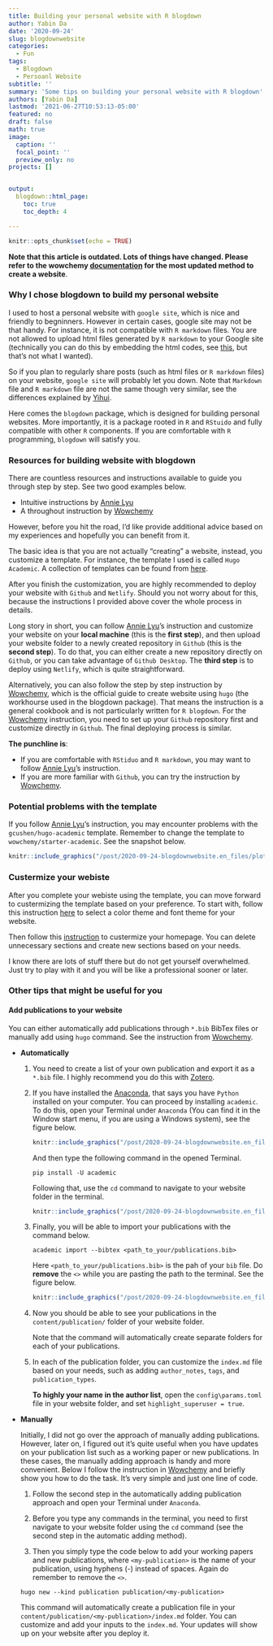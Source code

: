 ```yaml
---
title: Building your personal website with R blogdown
author: Yabin Da
date: '2020-09-24'
slug: blogdownwebsite
categories:
  - Fun
tags:
  - Blogdown
  - Persoanl Website
subtitle: ''
summary: 'Some tips on building your personal website with R blogdown'
authors: [Yabin Da]
lastmod: '2021-06-27T10:53:13-05:00'
featured: no
draft: false
math: true
image:
  caption: ''
  focal_point: ''
  preview_only: no
projects: []


output:
  blogdown::html_page:
    toc: true
    toc_depth: 4

---
```




```r
knitr::opts_chunk$set(echo = TRUE)
```


**Note that this article is outdated. Lots of things have changed. Please refer to the wowchemy [documentation](https://wowchemy.com/docs/) for the most updated method to create a website**. 



### Why I chose blogdown to build my personal website

I used to host a personal website with `google site`, which is nice and friendly to begninners. However in certain cases, google site may not be that handy. For instance, it is not compatible with `R markdown` files. You are not allowed to upload html files generated by `R markdown` to your Google site (technically you can do this by embedding the html codes, see [this](https://www.steegle.com/google-sites/how-to/insert-custom-code), but that's not what I wanted). 

So if you plan to regularly share posts (such as html files or `R markdown` files) on your website, `google site` will probably let you down. Note that `Markdown` file and `R markdown` file are not the same though very similar, see the differences explained by [Yihui](https://bookdown.org/yihui/blogdown/output-format.html). 

Here comes the `blogdown` package, which is designed for building personal websites. More importantly, it is a package rooted in `R` and `RStuido` and fully compatible with other `R` components. If you are comfortable with `R` programming, `blogdown` will satisfy you. 

### Resources for building website with blogdown


There are countless resources and instructions available to guide you through step by step. See two good examples below.

- Intuitive instructions by [Annie Lyu](https://annielyu.com/2020/01/12/blogdown-website/)
- A throughout instruction by [Wowchemy](https://wowchemy.com/docs/install/)

However, before you hit the road, I'd like provide additional advice based on my experiences and hopefully you can benefit from it. 

The basic idea is that you are not actually "creating" a website, instead, you customize a template. For instance, the template I used is called `Hugo Academic`. A collection of templates can be found from [here](https://themes.gohugo.io/). 

After you finish the customization, you are highly recommended to deploy your website with `Github` and `Netlify`. Should you not worry about for this, because the instructions I provided above cover the whole process in details. 

Long story in short, you can follow [Annie Lyu](https://annielyu.com/2020/01/12/blogdown-website/)'s instruction and customize your website on your **local machine** (this is the **first step**), and then upload your website folder to a newly created repository in `Github` (this is the **second step**). To do that, you can either create a new repository directly on `Github`, or you can take advantage of `Github Desktop`. The **third step** is to deploy using `Netlify`, which is quite straightforward. 

Alternatively, you can also follow the step by step instruction by [Wowchemy](https://wowchemy.com/docs/install/), which is the official guide to create website using `hugo` (the workhourse used in the blogdown package). That means the instruction is a general cookbook and is not particularly written for `R blogdown`. For the [Wowchemy](https://wowchemy.com/docs/install/) instruction, you need to set up your `Github` repository first and customize directly in `Github`. The final deploying process is similar. 

**The punchline is**:

- If you are comfortable with `RStiduo` and `R markdown`, you may want to follow [Annie Lyu](https://annielyu.com/2020/01/12/blogdown-website/)'s instruction. 
- If you are more familiar with `Github`, you can try the instruction by [Wowchemy](https://wowchemy.com/docs/install/). 


### Potential problems with the template

If you follow [Annie Lyu](https://annielyu.com/2020/01/12/blogdown-website/)'s instruction, you may encounter problems with the `gcushen/hugo-academic` template. Remember to change the template to `wowchemy/starter-academic`. See the snapshot below. 


```r

knitr::include_graphics("/post/2020-09-24-blogdownwebsite.en_files/plot1.png", error = F)

```


### Custermize your webiste

After you complete your webiste using the template, you can move forward to custermizing the template based on your preference. To start with, follow this instruction [here](https://wowchemy.com/docs/getting-started/get-started/) to select a color theme and font theme for your website. 

Then follow this [instruction](https://wowchemy.com/docs/getting-started/page-builder/) to custermize your homepage. You can delete unnecessary sections and create new sections based on your needs. 

I know there are lots of stuff there but do not get yourself overwhelmed. Just try to play with it and you will be like a professional sooner or later. 



### Other tips that might be useful for you

#### Add publications to your website

You can either automatically add publications through `*.bib` BibTex files or manually add using `hugo` command. See the instruction from [Wowchemy](https://wowchemy.com/docs/managing-content/#create-a-publication). 

- **Automatically**

  1. You need to create a list of your own publication and export it as a ` *.bib ` file. I highly recommend you do this with [Zotero](https://www.zotero.org/).
  
  2. If you have installed the [Anaconda](https://www.anaconda.com/), that says you have `Python` installed on your computer. You can proceed by installing `academic`. To do this, open your Terminal under `Anaconda` (You can find it in the Window start menu, if you are using a Windows system), see the figure below.
     
     ```r
     
     knitr::include_graphics("/post/2020-09-24-blogdownwebsite.en_files/plot2.png", error = F)
     
     ```
     And then type the following command in the opened Terminal.
     
     ```
     pip install -U academic
     
     ```
     Following that, use the `cd` command to navigate to your website folder in the terminal.
     
     ```r
     
     knitr::include_graphics("/post/2020-09-24-blogdownwebsite.en_files/plot3.png", error = F)
     
     ```
     
  3. Finally, you will be able to import your publications with the command below. 
     
     ```
     academic import --bibtex <path_to_your/publications.bib>
     
     ```
     Here `<path_to_your/publications.bib>` is the pah of your `bib` file. Do **remove** the `<>` while you are pasting the path to the terminal. See the figure below. 
     
     ```r
     
     knitr::include_graphics("/post/2020-09-24-blogdownwebsite.en_files/plot4.png", error = F)
     
     ```
  4. Now you should be able to see your publications in the `content/publication/` folder of your website folder.
     
     Note that the command will automatically create separate folders for each of your publications. 
     
  5. In each of the publication folder, you can customize the `index.md` file based on your needs, such as adding `author_notes`, `tags`, and `publication_types`. 
     
     **To highly your name in the author list**, open the `config\params.toml` file in your website folder, and set `highlight_superuser = true`. 
  
- **Manually**

  Initially, I did not go over the approach of manually adding publications. However, later on, I figured out it's quite useful when you have updates on your publication list such as a working paper or new publications. In these cases, the manually adding approach is handy and more convenient. 
  Below I follow the instruction in [Wowchemy](https://wowchemy.com/docs/managing-content/#create-a-publication) and briefly show you how to do the task. It's very simple and just one line of code. 
  
  1. Follow the second step in the automatically adding publication approach and open your Terminal under `Anaconda`.
  
  2. Before you type any commands in the terminal, you need to first navigate to your website folder using the `cd` command (see the second step in the automatic adding method).
  
  3. Then you simply type the code below to add your working papers and new publications, where `<my-publication>` is the name of your publication, using hyphens (-) instead of spaces. Again do remember to remove the `<>`. 
  
    
    ```
    hugo new --kind publication publication/<my-publication>
  
    ```
  
    This command will automatically create a publication file in your `content/publication/<my-publication>/index.md` folder. You can customize and add your inputs to the `index.md`. Your updates will show up on your website after you deploy it. 

  
  
  
  
